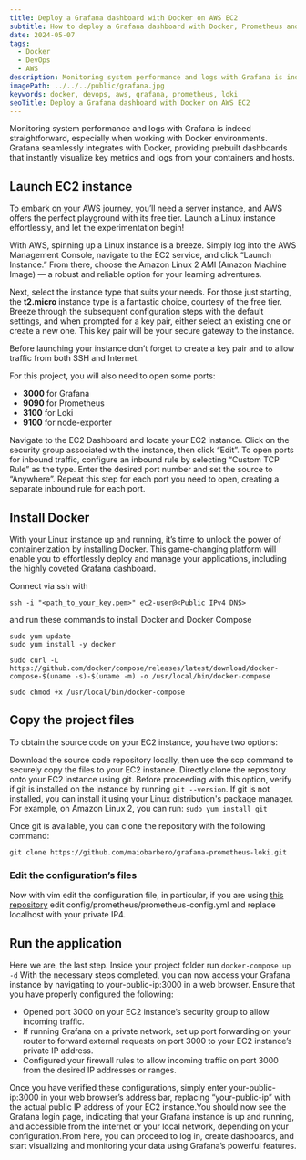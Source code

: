```yaml
---
title: Deploy a Grafana dashboard with Docker on AWS EC2
subtitle: How to deploy a Grafana dashboard with Docker, Prometheus and Loki
date: 2024-05-07
tags:
  - Docker
  - DevOps
  - AWS
description: Monitoring system performance and logs with Grafana is indeed straightforward, especially when working with Docker environments.
imagePath: ../../../public/grafana.jpg
keywords: docker, devops, aws, grafana, prometheus, loki
seoTitle: Deploy a Grafana dashboard with Docker on AWS EC2
---
```


Monitoring system performance and logs with Grafana is indeed straightforward, especially when working with Docker environments. Grafana seamlessly integrates with Docker, providing prebuilt dashboards that instantly visualize key metrics and logs from your containers and hosts.

## Launch EC2 instance
To embark on your AWS journey, you’ll need a server instance, and AWS offers the perfect playground with its free tier. Launch a Linux instance effortlessly, and let the experimentation begin!

With AWS, spinning up a Linux instance is a breeze. Simply log into the AWS Management Console, navigate to the EC2 service, and click “Launch Instance.” From there, choose the Amazon Linux 2 AMI (Amazon Machine Image) — a robust and reliable option for your learning adventures.

Next, select the instance type that suits your needs. For those just starting, the **t2.micro** instance type is a fantastic choice, courtesy of the free tier. Breeze through the subsequent configuration steps with the default settings, and when prompted for a key pair, either select an existing one or create a new one. This key pair will be your secure gateway to the instance.

Before launching your instance don’t forget to create a key pair and to allow traffic from both SSH and Internet.

For this project, you will also need to open some ports:
- **3000** for Grafana
- **9090** for Prometheus
- **3100** for Loki
- **9100** for node-exporter
  
Navigate to the EC2 Dashboard and locate your EC2 instance. Click on the security group associated with the instance, then click “Edit”. To open ports for inbound traffic, configure an inbound rule by selecting “Custom TCP Rule” as the type. Enter the desired port number and set the source to “Anywhere”. Repeat this step for each port you need to open, creating a separate inbound rule for each port.

## Install Docker
With your Linux instance up and running, it’s time to unlock the power of containerization by installing Docker. 
This game-changing platform will enable you to effortlessly deploy and manage your applications, including the highly coveted Grafana dashboard.

Connect via ssh with

`ssh -i "<path_to_your_key.pem>" ec2-user@<Public IPv4 DNS>`

and run these commands to install Docker and Docker Compose

```
sudo yum update
sudo yum install -y docker

sudo curl -L https://github.com/docker/compose/releases/latest/download/docker-compose-$(uname -s)-$(uname -m) -o /usr/local/bin/docker-compose

sudo chmod +x /usr/local/bin/docker-compose
```

## Copy the project files
To obtain the source code on your EC2 instance, you have two options:

Download the source code repository locally, then use the scp command to securely copy the files to your EC2 instance.
Directly clone the repository onto your EC2 instance using git. Before proceeding with this option, verify if git is installed on the instance by running `git --version`.
If git is not installed, you can install it using your Linux distribution's package manager. 
For example, on Amazon Linux 2, you can run: `sudo yum install git`

Once git is available, you can clone the repository with the following command:

`git clone https://github.com/maiobarbero/grafana-prometheus-loki.git`

### Edit the configuration’s files
Now with vim edit the configuration file, in particular, if you are using [this repository](https://github.com/maiobarbero/grafana-prometheus-loki) edit config/prometheus/prometheus-config.yml and replace localhost with your private IP4.

## Run the application
Here we are, the last step. Inside your project folder run `docker-compose up -d`
With the necessary steps completed, you can now access your Grafana instance by navigating to your-public-ip:3000 in a web browser.
Ensure that you have properly configured the following:

- Opened port 3000 on your EC2 instance’s security group to allow incoming traffic.
- If running Grafana on a private network, set up port forwarding on your router to forward external requests on port 3000 to your EC2 instance’s private IP address.
- Configured your firewall rules to allow incoming traffic on port 3000 from the desired IP addresses or ranges.

Once you have verified these configurations, simply enter your-public-ip:3000 in your web browser’s address bar, replacing “your-public-ip” with the actual public IP address of your EC2 instance.You should now see the Grafana login page, indicating that your Grafana instance is up and running, and accessible from the internet or your local network, depending on your configuration.From here, you can proceed to log in, create dashboards, and start visualizing and monitoring your data using Grafana’s powerful features.
